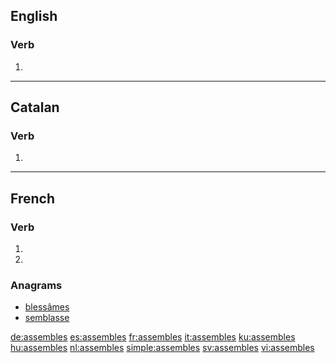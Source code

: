{{also|assemblés}}
==English==

===Verb===
{{head|en}}

# {{en-third-person singular of|assemble}}

----

==Catalan==

===Verb===
{{head|ca|verb form}}

# {{ca-verb form of|p=2|n=sg|t=pres|m=ind|assemblar}}

----

==French==

===Verb===
{{fr-verb-form}}

# {{conjugation of|assembler||2|s|pres|ind|lang=fr}}
# {{conjugation of|assembler||2|s|pres|sub|lang=fr}}

===Anagrams===
* [[blessâmes#French|blessâmes]]
* [[semblasse#French|semblasse]]

[[de:assembles]]
[[es:assembles]]
[[fr:assembles]]
[[it:assembles]]
[[ku:assembles]]
[[hu:assembles]]
[[nl:assembles]]
[[simple:assembles]]
[[sv:assembles]]
[[vi:assembles]]